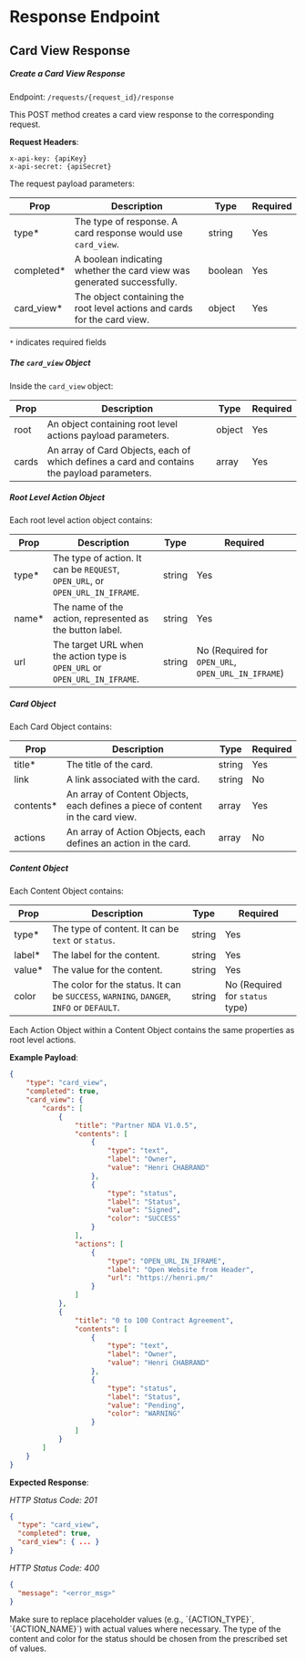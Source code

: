 
# Response Endpoint

## Card View Response

##### **Create a Card View Response**

Endpoint: `/requests/{request_id}/response`

This POST method creates a card view response to the corresponding request. 

**Request Headers**:
```
x-api-key: {apiKey}
x-api-secret: {apiSecret}
```

The request payload parameters:

Prop  |   Description   |  Type  |  Required
----- | --------------- | ------ | ---------
type*  | The type of response. A card response would use `card_view`.   |   string | Yes
completed* | A boolean indicating whether the card view was generated successfully.  |   boolean | Yes
card_view*  | The object containing the root level actions and cards for the card view.  |   object | Yes

`*` indicates required fields

##### **The `card_view` Object**

Inside the `card_view` object:

Prop  |   Description   |  Type  |  Required
----- | --------------- | ------ | ---------
root  | An object containing root level actions payload parameters. | object | Yes
cards | An array of Card Objects, each of which defines a card and contains the payload parameters. | array | Yes

##### **Root Level Action Object**

Each root level action object contains:

Prop  |   Description   |  Type  |  Required
----- | --------------- | ------ | ---------
type*  | The type of action. It can be `REQUEST`, `OPEN_URL`, or `OPEN_URL_IN_IFRAME`.   |   string | Yes
name* | The name of the action, represented as the button label. |   string | Yes
url  | The target URL when the action type is `OPEN_URL` or `OPEN_URL_IN_IFRAME`. |   string | No (Required for `OPEN_URL`, `OPEN_URL_IN_IFRAME`)

##### **Card Object**

Each Card Object contains:

Prop  |   Description   |  Type  |  Required
----- | --------------- | ------ | ---------
title* | The title of the card. |   string | Yes
link  | A link associated with the card. |   string | No 
contents* | An array of Content Objects, each defines a piece of content in the card view. |   array | Yes
actions | An array of Action Objects, each defines an action in the card. |  array | No

##### **Content Object**

Each Content Object contains:

Prop  |   Description   |  Type  |  Required
----- | --------------- | ------ | ---------
type* | The type of content. It can be `text` or `status`. |   string | Yes
label* | The label for the content. |   string | Yes
value* | The value for the content. |   string | Yes
color  | The color for the status. It can be `SUCCESS`, `WARNING`, `DANGER`, `INFO` or `DEFAULT`. |   string | No (Required for `status` type)

Each Action Object within a Content Object contains the same properties as root level actions.

**Example Payload**:
```json
{
    "type": "card_view",
    "completed": true,
    "card_view": {
        "cards": [
            {
                "title": "Partner NDA V1.0.5",
                "contents": [
                    {
                        "type": "text",
                        "label": "Owner",
                        "value": "Henri CHABRAND"
                    },
                    {
                        "type": "status",
                        "label": "Status",
                        "value": "Signed",
                        "color": "SUCCESS"
                    }
                ],
                "actions": [
                    {
                        "type": "OPEN_URL_IN_IFRAME",
                        "label": "Open Website from Header",
                        "url": "https://henri.pm/"
                    }
                ]
            },
            {
                "title": "0 to 100 Contract Agreement",
                "contents": [
                    {
                        "type": "text",
                        "label": "Owner",
                        "value": "Henri CHABRAND"
                    },
                    {
                        "type": "status",
                        "label": "Status",
                        "value": "Pending",
                        "color": "WARNING"
                    }
                ]
            }
        ]
    }
}
```

**Expected Response**:

*HTTP Status Code: 201* 

```json
{
  "type": "card_view",
  "completed": true,
  "card_view": { ... }
}
```

*HTTP Status Code: 400* 
```json
{
  "message": "<error_msg>"
}
```

<Callout type='info'>
Make sure to replace placeholder values (e.g., `{ACTION_TYPE}`, `{ACTION_NAME}`) with actual values where necessary. The type of the content and color for the status should be chosen from the prescribed set of values.
</Callout>
